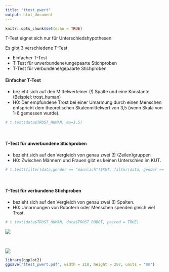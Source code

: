 ```yaml
---
title: "ttest_pwert"
output: html_document
---
```


```r
knitr::opts_chunk$set(echo = TRUE)
```

T-Test eignet sich nur für Unterschiedshypothesen

Es gibt 3 verschiedene T-Test

* Einfacher T-Test
* T-Test für unverbundene/ungepaarte Stichproben
* T-Test für verbundene/gepaarte Stichproben

#### Einfacher T-Test

* bezieht sich auf den Mittelwerteiner (!) Spalte und eine Konstante (Beispiel: trost_human)
* H0: Der empfundene Trost bei einer Umarmung durch einen Menschen entspricht dem theoretischen Skalenmittelwert von 3,5 (wenn Skala von 1-6 gemessen wurde).

```r
# t.test(data$TROST_HUMAN, mu=3.5)
```

<br>

#### T-Test für unverbundene Stichproben

* bezieht sich auf den Vergleich von genau zwei (!) (Zeilen)gruppen
* H0: Zwischen Männern und Frauen gibt es keinen Unterschied im KUT.




```r
# t.test(filter(data,gender == "männlich")$KUT, filter(data, gender == "weiblich")$KUT)
```

<br>

#### T-Test für verbundene Stichproben

* bezieht sich auf den Vergleich von genau zwei (!) Spalten.
* H0: Umarmungen von Robotern oder Menschen spenden gleich viel Trost.

```r
# t.test(data$TROST_HUMAN, data$TROST_ROBOT, paired = TRUE)
```

![](images/ttestbericht.PNG)

<br>

![](images/hypothesebeantworten.PNG)


```r

library(ggplot2)
ggsave("ttest_pwert.pdf", width = 210, height = 297, units = "mm")
```















